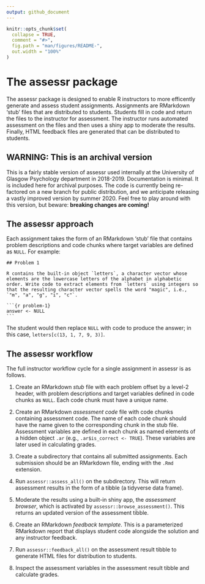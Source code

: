 ```yaml
---
output: github_document
---
```


<!-- README.md is generated from README.Rmd. Please edit that file -->

```r
knitr::opts_chunk$set(
  collapse = TRUE,
  comment = "#>",
  fig.path = "man/figures/README-",
  out.width = "100%"
)
```

# The assessr package

The assessr package is designed to enable R instructors to more efficently generate and assess student assignments. Assignments are RMarkdown 'stub' files that are distributed to students. Students fill in code and return the files to the instructor for assessment. The instructor runs automated assessment on the files and then uses a shiny app to moderate the results. Finally, HTML feedback files are generated that can be distributed to students.

## WARNING: This is an archival version

This is a fairly stable version of assessr used internally at the University of Glasgow Psychology department in 2018-2019. Documentation is minimal. It is included here for archival purposes. The code is currently being re-factored on a new branch for public distribution, and we anticipate releasing a vastly improved version by summer 2020. Feel free to play around with this version, but beware: **breaking changes are coming!**

## The assessr approach

Each assignment takes the form of an RMarkdown 'stub' file that contains problem descriptions and code chunks where target variables are defined as `NULL`. For example:

```
## Problem 1

R contains the built-in object `letters`, a character vector whose
elements are the lowercase letters of the alphabet in alphabetic
order. Write code to extract elements from `letters` using integers so
that the resulting character vector spells the word "magic", i.e.,
`"m", "a", "g", "i", "c"`.
```

<pre><code>```{r problem-1}
answer <- NULL
```</code></pre>

The student would then replace `NULL` with code to produce the answer; in this case, `letters[c(13, 1, 7, 9, 3)]`.

## The assessr workflow

The full instructor workflow cycle for a single assignment in assessr is as follows.

1. Create an RMarkdown *stub* file with each problem offset by a level-2 header, with problem descriptions and target variables defined in code chunks as `NULL`. Each code chunk must have a unique name.

2. Create an RMarkdown *assessment code* file with code chunks containing assessment code. The name of each code chunk should have the name given to the corresponding chunk in the stub file. Assessment variables are defined in each chunk as named elements of a hidden object `.ar` (e.g., `.ar$is_correct <- TRUE`). These variables are later used in calculating grades.

3. Create a subdirectory that contains all submitted assignments. Each submission should be an RMarkdown file, ending with the `.Rmd` extension.

4. Run `assessr::assess_all()` on the subdirectory. This will return assessment results in the form of a tibble (a tidyverse data frame). 

5. Moderate the results using a built-in shiny app, the *assessment browser*, which is activated by `assessr::browse_assessment()`. This returns an updated version of the assessment tibble.

6. Create an RMarkdown *feedback template*. This is a parameterized RMarkdown report that displays student code alongside the solution and any instructor feedback.

7. Run `assessr::feedback_all()` on the assessment result tibble to generate HTML files for distribution to students.

8. Inspect the assessment variables in the assessment result tibble and calculate grades.
